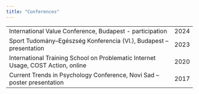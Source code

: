 ```yaml
---
title: "Conferences"
---
```


<table>
  <tr>
    <td>International Value Conference, Budapest - participation</td>
    <td><span class="year-text">2024</span></td>
  </tr>
  <tr>
    <td>Sport Tudomány–Egészség Konferencia (VI.), Budapest – presentation</td>
    <td><span class="year-text">2023</span></td>
  </tr>
  <tr>
    <td>International Training School on Problematic Internet Usage, COST Action, online</td>
    <td><span class="year-text">2020</span></td>
  </tr>
  <tr>
    <td>Current Trends in Psychology Conference, Novi Sad – poster presentation</td>
    <td><span class="year-text">2017</span></td>
  </tr>
</table>
